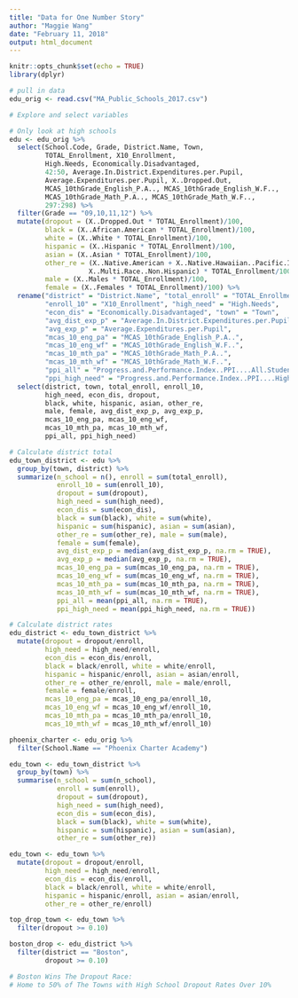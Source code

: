 ```yaml
---
title: "Data for One Number Story"
author: "Maggie Wang"
date: "February 11, 2018"
output: html_document
---
```


```r
knitr::opts_chunk$set(echo = TRUE)
library(dplyr)
```

```r
# pull in data
edu_orig <- read.csv("MA_Public_Schools_2017.csv")
```

```r
# Explore and select variables

# Only look at high schools
edu <- edu_orig %>% 
  select(School.Code, Grade, District.Name, Town,  
         TOTAL_Enrollment, X10_Enrollment,
         High.Needs, Economically.Disadvantaged, 
         42:50, Average.In.District.Expenditures.per.Pupil,
         Average.Expenditures.per.Pupil, X..Dropped.Out,  
         MCAS_10thGrade_English_P.A.., MCAS_10thGrade_English_W.F..,
         MCAS_10thGrade_Math_P.A.., MCAS_10thGrade_Math_W.F.., 
         297:298) %>% 
  filter(Grade == "09,10,11,12") %>% 
  mutate(dropout = (X..Dropped.Out * TOTAL_Enrollment)/100, 
         black = (X..African.American * TOTAL_Enrollment)/100, 
         white = (X..White * TOTAL_Enrollment)/100, 
         hispanic = (X..Hispanic * TOTAL_Enrollment)/100, 
         asian = (X..Asian * TOTAL_Enrollment)/100, 
         other_re = (X..Native.American + X..Native.Hawaiian..Pacific.Islander + 
                    X..Multi.Race..Non.Hispanic) * TOTAL_Enrollment/100, 
         male = (X..Males * TOTAL_Enrollment)/100, 
         female = (X..Females * TOTAL_Enrollment)/100) %>% 
  rename("district" = "District.Name", "total_enroll" = "TOTAL_Enrollment", 
         "enroll_10" = "X10_Enrollment", "high_need" = "High.Needs", 
         "econ_dis" = "Economically.Disadvantaged", "town" = "Town", 
         "avg_dist_exp_p" = "Average.In.District.Expenditures.per.Pupil", 
         "avg_exp_p" = "Average.Expenditures.per.Pupil", 
         "mcas_10_eng_pa" = "MCAS_10thGrade_English_P.A..", 
         "mcas_10_eng_wf" = "MCAS_10thGrade_English_W.F..", 
         "mcas_10_mth_pa" = "MCAS_10thGrade_Math_P.A..", 
         "mcas_10_mth_wf" = "MCAS_10thGrade_Math_W.F..", 
         "ppi_all" = "Progress.and.Performance.Index..PPI....All.Students", 
         "ppi_high_need" = "Progress.and.Performance.Index..PPI....High.Needs.Students") %>% 
  select(district, town, total_enroll, enroll_10,
         high_need, econ_dis, dropout, 
         black, white, hispanic, asian, other_re,
         male, female, avg_dist_exp_p, avg_exp_p, 
         mcas_10_eng_pa, mcas_10_eng_wf, 
         mcas_10_mth_pa, mcas_10_mth_wf,
         ppi_all, ppi_high_need)
```

```r
# Calculate district total
edu_town_district <- edu %>% 
  group_by(town, district) %>% 
  summarize(n_school = n(), enroll = sum(total_enroll), 
            enroll_10 = sum(enroll_10),
            dropout = sum(dropout),
            high_need = sum(high_need), 
            econ_dis = sum(econ_dis), 
            black = sum(black), white = sum(white), 
            hispanic = sum(hispanic), asian = sum(asian), 
            other_re = sum(other_re), male = sum(male), 
            female = sum(female), 
            avg_dist_exp_p = median(avg_dist_exp_p, na.rm = TRUE), 
            avg_exp_p = median(avg_exp_p, na.rm = TRUE), 
            mcas_10_eng_pa = sum(mcas_10_eng_pa, na.rm = TRUE), 
            mcas_10_eng_wf = sum(mcas_10_eng_wf, na.rm = TRUE), 
            mcas_10_mth_pa = sum(mcas_10_mth_pa, na.rm = TRUE), 
            mcas_10_mth_wf = sum(mcas_10_mth_wf, na.rm = TRUE), 
            ppi_all = mean(ppi_all, na.rm = TRUE),
            ppi_high_need = mean(ppi_high_need, na.rm = TRUE))

# Calculate district rates
edu_district <- edu_town_district %>% 
  mutate(dropout = dropout/enroll, 
         high_need = high_need/enroll, 
         econ_dis = econ_dis/enroll, 
         black = black/enroll, white = white/enroll, 
         hispanic = hispanic/enroll, asian = asian/enroll, 
         other_re = other_re/enroll, male = male/enroll, 
         female = female/enroll, 
         mcas_10_eng_pa = mcas_10_eng_pa/enroll_10, 
         mcas_10_eng_wf = mcas_10_eng_wf/enroll_10,
         mcas_10_mth_pa = mcas_10_mth_pa/enroll_10, 
         mcas_10_mth_wf = mcas_10_mth_wf/enroll_10)
```

```r
phoenix_charter <- edu_orig %>% 
  filter(School.Name == "Phoenix Charter Academy")
```


```r
edu_town <- edu_town_district %>% 
  group_by(town) %>% 
  summarise(n_school = sum(n_school), 
            enroll = sum(enroll), 
            dropout = sum(dropout), 
            high_need = sum(high_need), 
            econ_dis = sum(econ_dis), 
            black = sum(black), white = sum(white), 
            hispanic = sum(hispanic), asian = sum(asian), 
            other_re = sum(other_re))

edu_town <- edu_town %>% 
  mutate(dropout = dropout/enroll, 
         high_need = high_need/enroll, 
         econ_dis = econ_dis/enroll, 
         black = black/enroll, white = white/enroll, 
         hispanic = hispanic/enroll, asian = asian/enroll, 
         other_re = other_re/enroll)
```

```r
top_drop_town <- edu_town %>% 
  filter(dropout >= 0.10)

boston_drop <- edu_district %>% 
  filter(district == "Boston", 
         dropout >= 0.10)
```


```r
# Boston Wins The Dropout Race: 
# Home to 50% of The Towns with High School Dropout Rates Over 10% 

```

